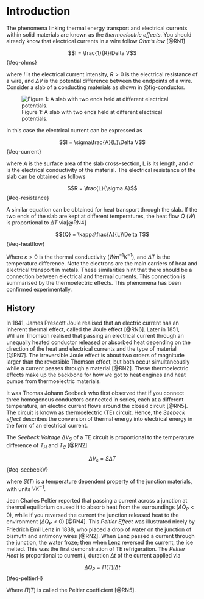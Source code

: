 # Introduction 

The phenomena linking thermal energy transport and electrical currents within solid materials are known as the *thermoelectric effects*. You should already know that electrical currents in a wire follow *Ohm's law* [@RN1]

$$I = \frac{1}{R}\Delta V$$ {#eq-ohms}

where $I$ is the electrical current intensity, $R > 0$ is the electrical resistance of a wire, and $\Delta V$ is the potential difference between the endpoints of a wire. Consider a slab of a conducting materials as shown in @fig-conductor.

![Figure 1: A slab with two ends held at different electrical potentials.](images/conductor.png){#fig-conductor}

In this case the electrical current can be expressed as

$$I = \sigma\frac{A}{L}\Delta V$$ {#eq-current}

where $A$ is the surface area of the slab cross-section, L is its length, and $\sigma$ is the electrical conductivity of the material. The electrical resistance of the slab can be obtained as follows

$$R = \frac{L}{\sigma A}$$ {#eq-resistance}

A similar equation can be obtained for heat transport through the slab. If the two ends of the slab are kept at different temperatures, the heat flow ${Q}$ (${W}$) is proportional to $\Delta T$ via[@RN4]

$${Q} = \kappa\frac{A}{L}\Delta T$$ {#eq-heatflow}

Where $\kappa > 0$ is the thermal conductivity ($Wm^{- 1}K^{- 1}$), and $\Delta T$ is the temperature difference. Note the electrons are the main carriers of heat and electrical transport in metals. These similarities hint that there should be a connection between electrical and thermal currents. This connection is summarised by the thermoelectric effects. This phenomena has been confirmed experimentally.

## History

In 1841, James Prescott Joule realised that an electric current has an inherent thermal effect, called the Joule effect [@RN6]. Later in 1851, William Thomson realised that passing an electrical current through an unequally heated conductor released or absorbed heat depending on the direction of the heat and electrical currents and the type of material [@RN7]. The irreversible Joule effect is about two orders of magnitude larger than the reversible Thomson effect, but both occur simultaneously while a current passes through a material [@RN2]. These thermoelectric effects make up the backbone for how we got to heat engines and heat pumps from thermoelectric materials.

It was Thomas Johann Seebeck who first observed that if you connect three homogenous conductors connected in series, each at a different temperature, an electric current flows around the closed circuit [@RN5]. The circuit is known as thermoelectric (TE) circuit. Hence, the *Seebeck effect* describes the conversion of thermal energy into electrical energy in the form of an electrical current.

The *Seebeck Voltage* $\Delta V_{S}$ of a TE circuit is proportional to the temperature difference of $T_{H}$ and $T_{C}$ [@RN2]

$$\Delta V_{s} = S\Delta T$$ {#eq-seebeckV}

where $S(T)$ is a temperature dependent property of the junction materials, with units $VK^{- 1}$.

Jean Charles Peltier reported that passing a current across a junction at thermal equilibrium caused it to absorb heat from the surroundings $\left( \Delta Q_{P} < 0 \right)$, while if you reversed the current the junction released heat to the environment $\left( \Delta Q_{P} < 0 \right)$ [@RN4]. This *Peltier Effect* was illustrated nicely by Friedrich Emil Lenz in 1838, who placed a drop of water on the junction of bismuth and antimony wires [@RN2]. When Lenz passed a current through the junction, the water froze; then when Lenz reversed the current, the ice melted. This was the first demonstration of TE refrigeration. The *Peltier Heat* is proportional to current $I$, duration $\Delta t$ of the current applied via

$$\Delta Q_{P} = \Pi(T)I\Delta t$$ {#eq-peltierH}

Where $\Pi(T)$ is called the Peltier coefficient [@RN5].